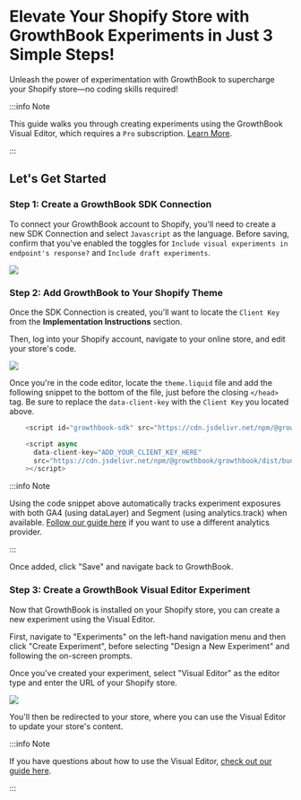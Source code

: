 # Elevate Your Shopify Store with GrowthBook Experiments in Just 3 Simple Steps!

Unleash the power of experimentation with GrowthBook to supercharge your Shopify store—no coding skills required!

:::info Note

This guide walks you through creating experiments using the GrowthBook Visual Editor, which requires a `Pro` subscription. [Learn More](https://www.growthbook.io/pricing).

:::

## Let's Get Started

### Step 1: Create a GrowthBook SDK Connection

To connect your GrowthBook account to Shopify, you'll need to create a new SDK Connection and select `Javascript` as the language. Before saving, confirm that you've enabled the toggles for `Include visual experiments in endpoint's response?` and `Include draft experiments`.

![](../../static/images/integrations/shopify/growthbook-shopify-sdk-connection.png)

### Step 2: Add GrowthBook to Your Shopify Theme

Once the SDK Connection is created, you'll want to locate the `Client Key` from the <strong>Implementation Instructions</strong> section.

Then, log into your Shopify account, navigate to your online store, and edit your store's code.

![](../../static/images/integrations/shopify/growthbook-shopify-edit-code.png)

Once you're in the code editor, locate the `theme.liquid` file and add the following snippet to the bottom of the file, just before the closing `</head>` tag. Be sure to replace the `data-client-key` with the `Client Key` you located above.

```js
    <script id="growthbook-sdk" src="https://cdn.jsdelivr.net/npm/@growthbook/growthbook/dist/bundles/index.min.js" defer></script>

    <script async
      data-client-key="ADD_YOUR_CLIENT_KEY_HERE"
      src="https://cdn.jsdelivr.net/npm/@growthbook/growthbook/dist/bundles/auto.min.js"
    ></script>
```

:::info Note

Using the code snippet above automatically tracks experiment exposures with both GA4 (using dataLayer) and Segment (using analytics.track) when available. [Follow our guide here](https://docs.growthbook.io/app/visual#option-2-pre-built-script-tag-best-for-shopify-webflow) if you want to use a different analytics provider.

:::

Once added, click "Save" and navigate back to GrowthBook.

### Step 3: Create a GrowthBook Visual Editor Experiment

Now that GrowthBook is installed on your Shopify store, you can create a new experiment using the Visual Editor.

First, navigate to "Experiments" on the left-hand navigation menu and then click "Create Experiment", before selecting "Design a New Experiment" and following the on-screen prompts.

Once you've created your experiment, select "Visual Editor" as the editor type and enter the URL of your Shopify store.

![](../../static/images/integrations/shopify/growthbook-shopify-open-visual-editor.png)

You'll then be redirected to your store, where you can use the Visual Editor to update your store's content.

:::info Note

If you have questions about how to use the Visual Editor, [check out our guide here](https://docs.growthbook.io/app/visual).

:::
